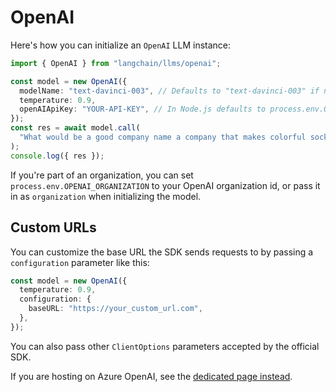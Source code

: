 # OpenAI

Here's how you can initialize an `OpenAI` LLM instance:

```typescript
import { OpenAI } from "langchain/llms/openai";

const model = new OpenAI({
  modelName: "text-davinci-003", // Defaults to "text-davinci-003" if no model provided.
  temperature: 0.9,
  openAIApiKey: "YOUR-API-KEY", // In Node.js defaults to process.env.OPENAI_API_KEY
});
const res = await model.call(
  "What would be a good company name a company that makes colorful socks?"
);
console.log({ res });
```

If you're part of an organization, you can set `process.env.OPENAI_ORGANIZATION` to your OpenAI organization id, or pass it in as `organization` when
initializing the model.

## Custom URLs

You can customize the base URL the SDK sends requests to by passing a `configuration` parameter like this:

```typescript
const model = new OpenAI({
  temperature: 0.9,
  configuration: {
    baseURL: "https://your_custom_url.com",
  },
});
```

You can also pass other `ClientOptions` parameters accepted by the official SDK.

If you are hosting on Azure OpenAI, see the [dedicated page instead](/docs/modules/model_io/models/llms/integrations/azure).
